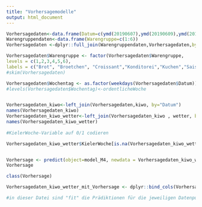 ```yaml
---
title: "Vorhersagemodelle"
output: html_document
---
```




```r


Vorhersagedaten<-data.frame(Datum=c(ymd(20190607),ymd(20190609),ymd(20190113)))
Warengruppendaten<-data.frame(Warengruppe=c(1:6))
Vorhersagedaten <-dplyr::full_join(Warengruppendaten,Vorhersagedaten,by = character())

Vorhersagedaten$Warengruppe <- factor(Vorhersagedaten$Warengruppe,
levels = c(1,2,3,4,5,6),
labels = c("Brot", "Broetchen", "Croissant","Konditorei","Kuchen","Saisonbrote"))
#skim(Vorhersagedaten)

Vorhersagedaten$Wochentag <- as.factor(weekdays(Vorhersagedaten$Datum))
#levels(Vorhersagedaten$Wochentag)<-ordentlicheWoche


Vorhersagedaten_kiwo<-left_join(Vorhersagedaten,kiwo, by="Datum")
names(Vorhersagedaten_kiwo)
Vorhersagedaten_kiwo_wetter<-left_join(Vorhersagedaten_kiwo , wetter, by="Datum")
names(Vorhersagedaten_kiwo_wetter)
  
#KielerWoche-Variable auf 0/1 codieren

Vorhersagedaten_kiwo_wetter$KielerWoche[is.na(Vorhersagedaten_kiwo_wetter$KielerWoche)] <- 0


Vorhersage <- predict(object=model_M4, newdata = Vorhersagedaten_kiwo_wetter, type = "response", interval = "confidence", na.action = na.exclude)
Vorhersage

class(Vorhersage)

Vorhersagedaten_kiwo_wetter_mit_Vorhersage <- dplyr::bind_cols(Vorhersagedaten_kiwo_wetter, as.data.frame(Vorhersage))

#in dieser Datei sind "fit" die Prädiktionen für die jeweiligen Datenpunkte



```